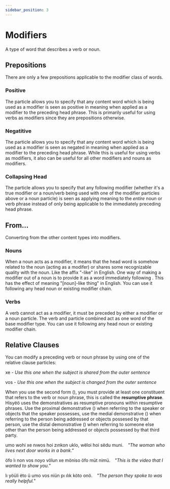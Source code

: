 ```yaml
---
sidebar_position: 3
---
```



# Modifiers

A type of word that describes a verb or noun.

## Prepositions

There are only a few prepositions applicable to the modifier class of words.

### Positive

The <HisyeoWord is="in"/> particle allows you to specify that any content word
which is being used as a modifier is seen as positive in meaning when applied as
a modifier to the preceding head phrase. This is primarily useful for using
verbs as modifiers since they are prepositions otherwise.

### Negatitive

The <HisyeoWord is="dës"/> particle allows you to specify that any content word
which is being used as a modifier is seen as negated in meaning when applied as
a modifier to the preceding head phrase. While this is useful for using verbs as
modifiers, it also can be useful for all other modifiers and nouns as
modifiers.

### Collapsing Head

The <HisyeoWord is="et"/> particle allows you to specify that any following
modifier (whether it's a true modifier or a noun/verb being used with one of
the modifier particles above or a noun particle) is seen as applying meaning to
the *entire* noun or verb phrase instead of only being applicable to the
immediately preceding head phrase.

## From...

Converting from the other content types into modifiers.

### Nouns

When a noun acts as a modifier, it means that the head word is somehow related
to the noun (acting as a modifer) or shares some recognizable quality with the
noun. Like the affix "-like" in English. One way of making a modifier out of a
noun is to provide it as a word immediately following <HisyeoWord is="vın"/>.
This has the effect of meaning "[noun]-like thing" in English. You can use it
following any head noun or existing modifier chain.


### Verbs

A verb cannot act as a modifier, it must be preceded by either a modifier or a
noun particle. The verb and particle combined act as one word of the base
modifier type. You can use it following any head noun or existing modifier
chain.


## Relative Clauses

You can modify a preceding verb or noun phrase by using one of the relative
clause particles:
<HisyeoTabs>
    <p>xe - <em>Use this one when the subject is shared from the outer sentence</em></p>
    <p>vos - <em>Use this one when the subject is changed from the outer sentence</em></p>
</HisyeoTabs>

When you use the second form (<HisyeoWord is="vos"/>), you must provide at least
one constituent that refers to the verb or noun phrase, this is called the
**resumptive phrase**. Hisyëö uses the demonstratives as resumptive pronouns
within resumptive phrases. Use the proximal demonstrative
(<HisyeoWord is="öfo"/>) when referring to the speaker or objects that the
speaker possesses, use the medial demonstrative (<HisyeoWord is="ulyö"/>)
when referring to the person being addressed or objects possesed by that person,
use the distal demonstrative (<HisyeoWord is="onö"/>) when referring to someone
else other than the person being addressed or objects possessed by that third
party.

<HisyeoTabs>
    <p>umo wohi xe nıwos hoi zınkon uklo, wëloi hoi sëdu muni.&emsp;<em>"The woman who lives next door works in a bank."</em></p>
    <p>öfo lı non vos noyo völun xe möniso öfo müt nimü.&emsp;<em>"This is the video that I wanted to show you."</em></p>
    <p>lı yöüli ëto ü umo vos niün pı ılık köto onö.&emsp;<em>"The person they spoke to was really helpful."</em></p>
</HisyeoTabs>

<HisyeoTooltip/>